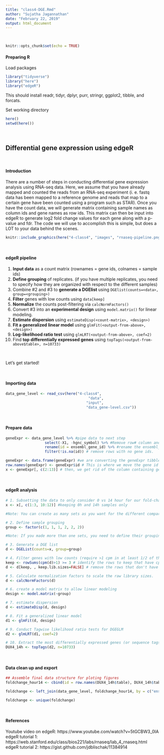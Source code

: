```yaml
---
title: "class4-DGE.Rmd"
author: "Sujatha Jagannathan"
date: "February 22, 2019"
output: html_document
---
```


<br/>  

```r
knitr::opts_chunk$set(echo = TRUE)
```

#### Preparing R
Load packages  
```r
library("tidyverse")
library("here")
library("edgeR")
```
This should install readr, tidyr, dplyr, purr, stringr, ggplot2, tibble, and forcats.

Set working directory
```r
here()
setwd(here())
```

<br/>  

## Differential gene expression using edgeR    

<br/>  

#### Introduction

There are a number of steps in conducting differential gene expression analysis using RNA-seq data. Here, we assume that you have already mapped and counted the reads from an RNA-seq experiment (i. e. fastq data has been mapped to a reference genome and reads that map to a certain gene have been counted using a program such as STAR). Once you have the count data, we will generate matrix containing sample names as column ids and gene names as row ids. This matrix can then be input into edgeR to generate log2 fold change values for each gene along with a p-value and fdr. The code we will use to accomplish this is simple, but does a LOT to your data behind the scenes. 

```r
knitr::include_graphics(here("4-class4", "images", "rnaseq-pipeline.png"), dpi = 200)
```

<br/>  

#### edgeR pipeline

1. **Input data** as a count matrix (rownames = gene ids, colnames = sample ids)
2. **Define grouping** of replicates. (if you have multiple replicates, you need to specify how they are organized with respect to the different samples)
3. Combine #2 and #3 to **generate a DGElist** using `DGElist(counts=<data>, group=<grouping>)`
4. **Filter** genes with low counts using `data[keep]`
5. **Normalize** the counts post-filtering via `calcNormFactors()`
6. Convert #3 into an **experimental design** using `model.matrix()` for linear modeling. 
7. **Estimate dispersion** using `estimateDisp(<count-matrix>, <design>)`
8. **Fit a generalized linear model** using `glmFit(<output-from-above>, <design>)`
9. **Log-likelihood ratio test** using `glmLRT(<output-from-above>, coef=2)`
10. Find **top differentially expressed genes** using `topTags(<output-from-above$table>, n=10733)`

<br/>  

Let's get started! 

<br/>  

#### Importing data
```r
data_gene_level <- read_csv(here("4-class4", 
                                      "data", 
                                     "input",
                                     "data_gene-level.csv"))

```

<br/>  

#### Prepare data
```r
geneExpr <- data_gene_level %>% #pipe data to next step
                  select(-X1, -hgnc_symbol) %>% #Remove row# column and gene symbol
                  rename(id = ensembl_gene_id) %>% #rename the ensembl_gene_id to id
                  filter(!is.na(id)) # remove rows with no gene ids. 

geneExpr <- data.frame(geneExpr) #we are converting the geneExpr tibble to a data.frame for a specific reason. Tibbles do not allow a variable to be contained in a row name. Therefore, they don't allow row names at all. But for edgeR to work, we need the count data to be in a matrix with gene names as row names and sample names as column names. 
row.names(geneExpr) <- geneExpr$id # This is where we move the gene id information into row name
x <- geneExpr[, c(2:13)] # then, we get rid of the column containing gene id. Thus, generating out matrix of count data. 
```

<br/>  

#### edgeR analysis
```r
# 1. Subsetting the data to only consider 0 vs 14 hour for our fold-change calculations
x <- x[, c(1:3, 10:12)] #keeping 0h and 14h samples only

#Note: You can create as many sets as you want for the different comparisions you want to make, such as x1, x2, and so on. Just make sure to do the following steps also for each of the sets you made.

# 2. Define sample grouping
group <- factor(c(1, 1, 1, 2, 2, 2))

#Note: If you made more than one sets, you need to define their grouping individually as group1, group2, etc. 

# 3. Generate a DGE list
d <- DGEList(counts=x, group=group)

# 4. Filter genes with low counts (require >1 cpm in at least 1/2 of the samples) & normalize
keep <- rowSums(cpm(d)>1) >= 3 # identify the rows to keep that have cpm() > 1
d <- d[keep, , keep.lib.sizes=FALSE] # remove the rows that don't have sufficient cpm

# 5. Calculate normalization factors to scale the raw library sizes.
d <- calcNormFactors(d)

# 6. create a model matrix to allow linear modeling
design <- model.matrix(~group)

# 7. estimate dispersion
d <- estimateDisp(d, design)

# 8. Fit a generalized linear model 
d1 <- glmFit(d, design)

# 9. Conduct Tagwise likelihood ratio tests for DGEGLM
d2 <- glmLRT(d1, coef=2)

# 10. Extract the most differentially expressed genes (or sequence tags) from a test object, ranked either by p-value or by absolute log-fold-change.
DUX4_14h <- topTags(d2, n=10733) 
```

<br/>  

#### Data clean up and export
```r
## Assemble final data structure for ploting figures
foldchange_hour14 <- cbind(id = row.names(DUX4_14h$table), DUX4_14h$table)

foldchange <- left_join(data_gene_level, foldchange_hour14, by = c("ensembl_gene_id" = "id"))

foldchange <- unique(foldchange)
```

<br/>  

#### References
Youtube video on edgeR: https://www.youtube.com/watch?v=5tGCBW3_0IA  
edgeR tutorial 1: https://web.stanford.edu/class/bios221/labs/rnaseq/lab_4_rnaseq.html
edgeR tutorial 2: https://gist.github.com/jdblischak/11384914